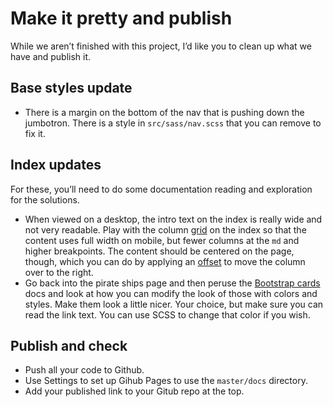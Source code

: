 # Make it pretty and publish

While we aren't finished with this project, I'd like you to clean up what we have and publish it.

## Base styles update

- There is a margin on the bottom of the nav that is pushing down the jumbotron. There is a style in `src/sass/nav.scss` that you can remove to fix it.

## Index updates

For these, you'll need to do some documentation reading and exploration for the solutions.

- When viewed on a desktop, the intro text on the index is really wide and not very readable. Play with the column [grid](https://getbootstrap.com/docs/5.1/layout/grid/) on the index so that the content uses full width on mobile, but fewer columns at the `md` and higher breakpoints. The content should be centered on the page, though, which you can do by applying an [offset](https://getbootstrap.com/docs/5.1/layout/grid/#offsetting-columns) to move the column over to the right.
- Go back into the pirate ships page and then peruse the [Bootstrap cards](https://getbootstrap.com/docs/5.1/components/card/#background-and-color) docs and look at how you can modify the look of those with colors and styles. Make them look a little nicer. Your choice, but make sure you can read the link text. You can use SCSS to change that color if you wish.

## Publish and check

- Push all your code to Github.
- Use Settings to set up Gihub Pages to use the `master/docs` directory.
- Add your published link to your Gitub repo at the top.
